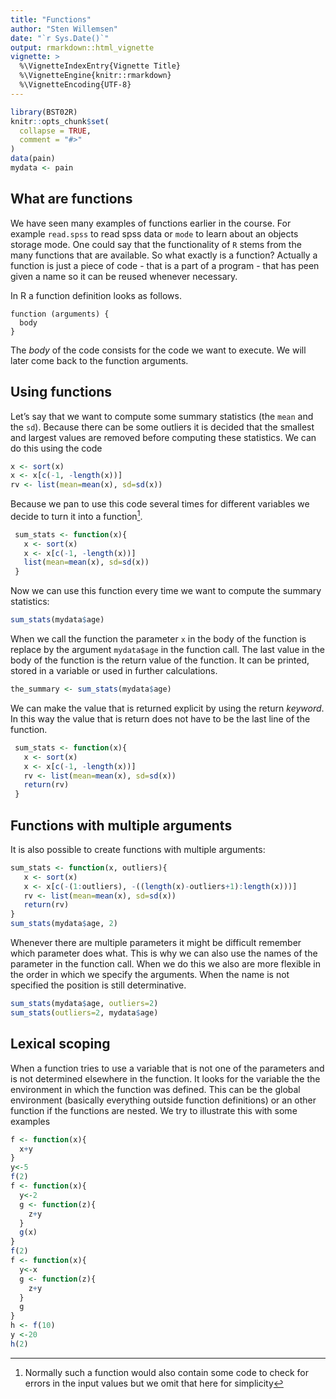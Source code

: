```yaml
---
title: "Functions"
author: "Sten Willemsen"
date: "`r Sys.Date()`"
output: rmarkdown::html_vignette
vignette: >
  %\VignetteIndexEntry{Vignette Title}
  %\VignetteEngine{knitr::rmarkdown}
  %\VignetteEncoding{UTF-8}
---
```


```r
library(BST02R)
knitr::opts_chunk$set(
  collapse = TRUE,
  comment = "#>"
)
data(pain)
mydata <- pain
```

## What are functions

We have seen many examples of functions earlier in the course. For example `read.spss` to read spss data or `mode` to learn about an objects storage mode.  One could say that the functionality of `R` stems from the many functions that are available. So what exactly is a function? Actually a function is just a piece of code - that is a part of a program - that has peen given a name so it can be reused whenever necessary. 

In R a function definition looks as follows. 
```
function (arguments) {
  body
}
```
The *body* of the code consists for the code we want to execute. We will later come back to the function arguments.

## Using functions

Let's say that we want to compute some summary statistics (the `mean` and the `sd`). Because there can be some outliers it is decided that the smallest and largest values are removed before computing these statistics. We can do this using the code

```r
x <- sort(x)
x <- x[c(-1, -length(x))]
rv <- list(mean=mean(x), sd=sd(x))
```
Because we pan to use this code several times for different variables we decide to turn it into a function^[Normally such a function would also contain some code to check for errors in the input values but we omit that here for simplicity].  
```r
 sum_stats <- function(x){
   x <- sort(x)
   x <- x[c(-1, -length(x))]
   list(mean=mean(x), sd=sd(x))
 }
```
Now we can use this function every time we want to compute the summary statistics:
```r
sum_stats(mydata$age)
```
When we call the function the parameter `x` in the body of the function is replace by the argument `mydata$age` in the function call. The last value in the body of the function is the return value of the function. It can be printed, stored in a variable or used in further calculations.
```r
the_summary <- sum_stats(mydata$age)
```
We can make the value that is returned explicit by using the return _keyword_. In this way the value that is return does not have to be the last line of the function.
```r
 sum_stats <- function(x){
   x <- sort(x)
   x <- x[c(-1, -length(x))]
   rv <- list(mean=mean(x), sd=sd(x))
   return(rv)
 }
```


## Functions with multiple arguments
It is also possible to create functions with multiple arguments:
```r
sum_stats <- function(x, outliers){
   x <- sort(x)
   x <- x[c(-(1:outliers), -((length(x)-outliers+1):length(x)))]
   rv <- list(mean=mean(x), sd=sd(x))
   return(rv)
}
sum_stats(mydata$age, 2)
```
Whenever there are multiple parameters it might be difficult remember which parameter does what. This is why we can also use the names of the parameter in the function call. When we do this we also are more flexible in the order in which we specify the arguments. When the name is not specified the position is still determinative.
```r
sum_stats(mydata$age, outliers=2)
sum_stats(outliers=2, mydata$age)
```

## Lexical scoping

When a function tries to use a variable that is not one of the parameters and is not determined elsewhere in the function. It looks for the variable the the environment in which the function was defined. This can be the global environment (basically everything outside function definitions) or an other function if the functions are nested. We try to illustrate this with some examples
```r
f <- function(x){
  x+y
}
y<-5
f(2)
f <- function(x){
  y<-2
  g <- function(z){
    z+y
  }
  g(x)
}
f(2)
f <- function(x){
  y<-x
  g <- function(z){
    z+y
  }
  g
}
h <- f(10)
y <-20
h(2)
```
